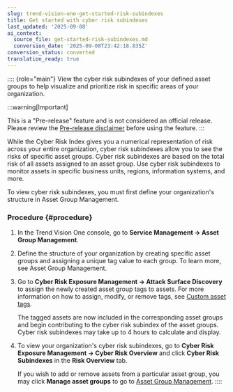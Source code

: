 ```yaml
---
slug: trend-vision-one-get-started-risk-subindexes
title: Get started with cyber risk subindexes
last_updated: '2025-09-08'
ai_context:
  source_file: get-started-risk-subindexes.md
  conversion_date: '2025-09-08T23:42:18.835Z'
conversion_status: converted
translation_ready: true
---
```


:::: {role="main"}
View the cyber risk subindexes of your defined asset groups to help visualize and prioritize risk in specific areas of your organization.

:::warning[Important]

This is a "Pre-release" feature and is not considered an official release. Please review the [Pre-release disclaimer](pre-release-disclaimer.mdx) before using the feature.
:::

While the Cyber Risk Index gives you a numerical representation of risk across your entire organization, cyber risk subindexes allow you to see the risks of specific asset groups. Cyber risk subindexes are based on the total risk of all assets assigned to an asset group. Use cyber risk subindexes to monitor assets in specific business units, regions, information systems, and more.

To view cyber risk subindexes, you must first define your organization's structure in Asset Group Management.

### Procedure {#procedure}

1.  In the Trend Vision One console, go to **Service Management → Asset Group Management**.

2.  Define the structure of your organization by creating specific asset groups and assigning a unique tag value to each group. To learn more, see Asset Group Management.

3.  Go to **Cyber Risk Exposure Management → Attack Surface Discovery** to assign the newly created asset group tags to assets. For more information on how to assign, modify, or remove tags, see [Custom asset tags](custom-asset-tags.mdx).

    The tagged assets are now included in the corresponding asset groups and begin contributing to the cyber risk subindex of the asset groups. Cyber risk subindexes may take up to 4 hours to calculate and display.

4.  To view your organization's cyber risk subindexes, go to **Cyber Risk Exposure Management → Cyber Risk Overview** and click **Cyber Risk Subindexes** in the **Risk Overview** tab.

    If you wish to add or remove assets from a particular asset group, you may click **Manage asset groups** to go to [Asset Group Management](asset-group-management.mdx).
::::
